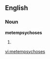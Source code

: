 ==English==
===Noun===
'''metempsychoses'''

#{{plural of|[[metempsychosis]]}}

[[vi:metempsychoses]]